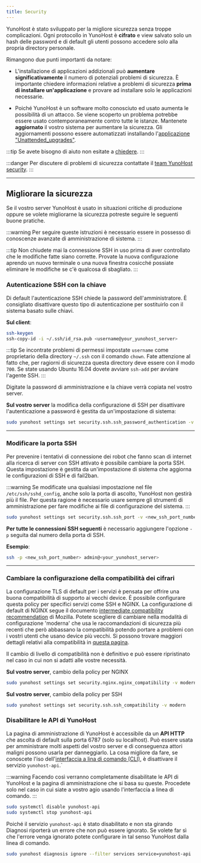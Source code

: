 ```yaml
---
title: Security
---
```


YunoHost è stato sviluppato per la migliore sicurezza senza troppe complicazioni. Ogni protocollo in YunoHost è **cifrato** e view salvato solo un hash delle password e di default gli utenti possono accedere solo alla propria directory personale.

Rimangono due punti importanti da notare:

- L'installazione di applicazioni addizionali può **aumentare significativamente** il numero di potenziali problemi di sicurezza. È importante chiedere informazioni relative a problemi di sicurezza **prima di installare un'applicazione** e provare ad installare solo le applicazioni necessarie.

- Poiché YunoHost è un software molto conosciuto ed usato aumenta le possibilità di un attacco. Se viene scoperto un problema potrebbe essere usato contemporaneamente contro tutte le istanze. Mantenete **aggiornato** il vostro sistema per aumentare la sicurezza. Gli aggiornamenti possono essere automatizzati installando l'[applicazione "Unattended_upgrades"](https://install-app.yunohost.org/?app=unattended_upgrades).

:::tip
Se avete bisogno di aiuto non esitate a [chiedere](/community/help).
:::

:::danger
<FAIcon icon="fa-shield"/> Per discutere di problemi di sicurezza contattate il [team YunoHost security](/community/security_team).
 :::

---

## Migliorare la sicurezza

Se il vostro server YunoHost è usato in situazioni critiche di produzione oppure se volete migliorarne la sicurezza potreste seguire le seguenti buone pratiche.

:::warning
Per seguire queste istruzioni è necessario essere in possesso di conoscenze avanzate di amministrazione di sistema.
:::

:::tip
Non chiudete mai la connessione SSH in uso prima di aver controllato che le modifiche fatte siano corrette. Provate la nuova configurazione aprendo un nuovo terminale o una nuova finestra cosicché possiate eliminare le modifiche se c'è qualcosa di sbagliato.
:::

### Autenticazione SSH con la chiave

Di default l'autenticazione SSH chiede la password dell'amministratore. È consigliato disattivare questo tipo di autenticazione per sostituirlo con il sistema basato sulle chiavi.

**Sul client**:

```bash
ssh-keygen
ssh-copy-id -i ~/.ssh/id_rsa.pub <username@your_yunohost_server>
```

:::tip
Se incontrate problemi di permessi impostate `username` come proprietario della directory `~/.ssh` con il comando `chown`. Fate attenzione al fatto che, per ragiorni di sicurezza questa directory deve essere con il modo `700`.
Se state usando Ubuntu 16.04 dovete avviare `ssh-add` per avviare l'agente SSH.
:::

Digitate la password di amministrazione e la chiave verrà copiata nel vostro server.

**Sul vostro server** la modifica della configurazione di SSH per disattivare l'autenticazione a password è gestita da un'impostazione di sistema:

```bash
sudo yunohost settings set security.ssh.ssh_password_authentication -v no
```

---

### Modificare la porta SSH

Per prevenire i tentativi di connessione dei robot che fanno scan di internet alla ricerca di server con SSH attivato è possibile cambiare la porta SSH.
Questa impostazione è gestita da un'impostazione di sistema che aggiorna le configurazioni di SSH e di fail2ban.

:::warning
Se modificate una qualsiasi impostazione nel file `/etc/ssh/sshd_config`, anche solo la porta di ascolto, YunoHost non gestirà più il file. Per questa ragione è necessario usare sempre gli strumenti di amministrazione per fare modifiche ai file di configurazione del sistema.
:::

```bash
sudo yunohost settings set security.ssh.ssh_port -v <new_ssh_port_number>
```

**Per tutte le connessioni SSH seguenti** è necessario aggiungere l'opzione `-p` seguita dal numero della porta di SSH.

**Esempio**:

```bash
ssh -p <new_ssh_port_number> admin@<your_yunohost_server>
```

---

### Cambiare la configurazione della compatibilità dei cifrari

La configurazione TLS di default per i servizi è pensata per offrire una buona compatibilità di supporto ai vecchi device. È possibile configurare questa policy per specifici servizi come SSH e NGINX. La configurazione di default di NGINX segue il documento [intermediate compatibility recommendation](https://wiki.mozilla.org/Security/Server_Side_TLS#Intermediate_compatibility_.28default.29) di Mozilla. Potete scegliere di cambiare nella modalità di configurazione 'moderna' che usa le raccomandazioni di sicurezza più recenti che però abbassano la compatibilità potendo portare a problemi con i vostri utenti che usano device più vecchi. Si possono trovare maggiori dettagli relativi alla compatibilità in [questa pagina](https://wiki.mozilla.org/Security/Server_Side_TLS#Modern_compatibility).

Il cambio di livello di compatibilità non è definitivo e può essere ripristinato nel caso in cui non si adatti alle vostre necessità.

**Sul vostro server**, cambio della policy per NGINX

```bash
sudo yunohost settings set security.nginx.nginx_compatibility -v modern
```

**Sul vostro server**, cambio della policy per SSH

```bash
sudo yunohost settings set security.ssh.ssh_compatibility -v modern
```

### Disabilitare le API di YunoHost

La pagina di amministrazione di YunoHost è accessibile da un **API HTTP** che ascolta di default sulla porta 6787 (solo su localhost).
Può essere usata per amministrare molti aspetti del vostro server e di conseguenza attori maligni possono usarla per danneggiarlo.
La cosa migliore da fare, se conoscete l'iso dell'[interfaccia a lina di comando (CLI)](/admin/admin_guide/command_line), è disattivare il servizio `yunohost-api`.`

:::warning
Facendo così verranno completamente disabilitate le API di YunoHost e la pagina di amministrazione che si basa su queste.
Procedete solo nel caso in cui siate a vostro agio usando l'interfaccia a linea di comando.
:::

```bash
sudo systemctl disable yunohost-api
sudo systemctl stop yunohost-api
```

Poiché il servizio `yunohost-api` è stato disabilitato e non sta girando Diagnosi riporterà un errore che non può essere ignorato.
Se volete far sì che l'errore venga ignorato potete configurare in tal senso YunoHost dalla linea di comando.

```bash
sudo yunohost diagnosis ignore --filter services service=yunohost-api
```

